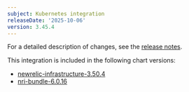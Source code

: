 ```yaml
---
subject: Kubernetes integration
releaseDate: '2025-10-06'
version: 3.45.4
---
```


For a detailed description of changes, see the [release notes](https://github.com/newrelic/nri-kubernetes/releases/tag/v3.45.4).

This integration is included in the following chart versions:
* [newrelic-infrastructure-3.50.4](https://github.com/newrelic/nri-kubernetes/releases/tag/newrelic-infrastructure-3.50.4)
* [nri-bundle-6.0.16](https://github.com/newrelic/helm-charts/releases/tag/nri-bundle-6.0.16)
